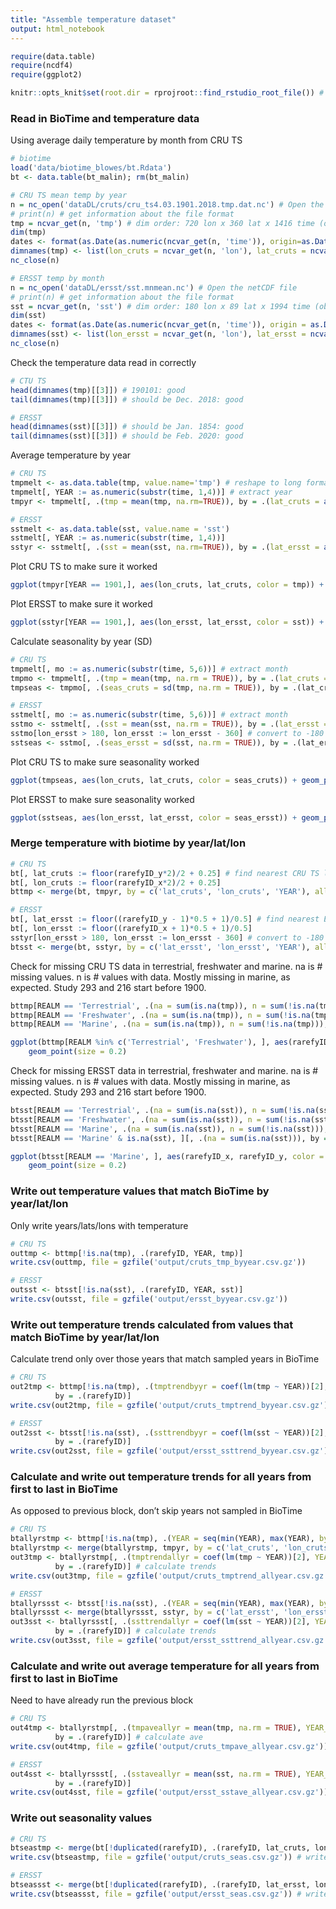 ```yaml
---
title: "Assemble temperature dataset"
output: html_notebook
---
```

```r
require(data.table)
require(ncdf4)
require(ggplot2)

knitr::opts_knit$set(root.dir = rprojroot::find_rstudio_root_file()) # tell RStudio to use project root directory as the root for this notebook. Needed since we are storing code in a separate directory.
```

### Read in BioTime and temperature data
Using average daily temperature by month from CRU TS
```r
# biotime
load('data/biotime_blowes/bt.Rdata')
bt <- data.table(bt_malin); rm(bt_malin)

# CRU TS mean temp by year
n = nc_open('dataDL/cruts/cru_ts4.03.1901.2018.tmp.dat.nc') # Open the netCDF file. Won't work on .gz for some reason
# print(n) # get information about the file format
tmp = ncvar_get(n, 'tmp') # dim order: 720 lon x 360 lat x 1416 time (observations are month, time measured in days since Jan 1, 1900). 0 lon is at date line.
dim(tmp)
dates <- format(as.Date(as.numeric(ncvar_get(n, 'time')), origin=as.Date('1900-01-01')), format = '%Y%m')
dimnames(tmp) <- list(lon_cruts = ncvar_get(n, 'lon'), lat_cruts = ncvar_get(n, 'lat'), time = dates)
nc_close(n)

# ERSST temp by month
n = nc_open('dataDL/ersst/sst.mnmean.nc') # Open the netCDF file
# print(n) # get information about the file format
sst = ncvar_get(n, 'sst') # dim order: 180 lon x 89 lat x 1994 time (observations are month, time measured in days since Jan 1, 1800). 0 lon is at greenwhich mean.
dim(sst)
dates <- format(as.Date(as.numeric(ncvar_get(n, 'time')), origin = as.Date('1800-01-01')), format = '%Y%m')
dimnames(sst) <- list(lon_ersst = ncvar_get(n, 'lon'), lat_ersst = ncvar_get(n, 'lat'), time = dates)
nc_close(n)

```

Check the temperature data read in correctly
```r
# CTU TS
head(dimnames(tmp)[[3]]) # 190101: good
tail(dimnames(tmp)[[3]]) # should be Dec. 2018: good

# ERSST
head(dimnames(sst)[[3]]) # should be Jan. 1854: good
tail(dimnames(sst)[[3]]) # should be Feb. 2020: good

```

Average temperature by year
```r
# CRU TS
tmpmelt <- as.data.table(tmp, value.name='tmp') # reshape to long format
tmpmelt[, YEAR := as.numeric(substr(time, 1,4))] # extract year
tmpyr <- tmpmelt[, .(tmp = mean(tmp, na.rm=TRUE)), by = .(lat_cruts = as.numeric(lat_cruts), lon_cruts = as.numeric(lon_cruts), YEAR)]

# ERSST
sstmelt <- as.data.table(sst, value.name = 'sst')
sstmelt[, YEAR := as.numeric(substr(time, 1,4))]
sstyr <- sstmelt[, .(sst = mean(sst, na.rm=TRUE)), by = .(lat_ersst = as.numeric(lat_ersst), lon_ersst = as.numeric(lon_ersst), YEAR)]

```

Plot CRU TS to make sure it worked
```r
ggplot(tmpyr[YEAR == 1901,], aes(lon_cruts, lat_cruts, color = tmp)) + geom_point(size = 0.1)
```
Plot ERSST to make sure it worked
```r
ggplot(sstyr[YEAR == 1901,], aes(lon_ersst, lat_ersst, color = sst)) + geom_point(size = 1) # plot to make sure it worked
```

Calculate seasonality by year (SD)
```r
# CRU TS
tmpmelt[, mo := as.numeric(substr(time, 5,6))] # extract month
tmpmo <- tmpmelt[, .(tmp = mean(tmp, na.rm = TRUE)), by = .(lat_cruts = as.numeric(lat_cruts), lon_cruts = as.numeric(lon_cruts), mo)] # average by month
tmpseas <- tmpmo[, .(seas_cruts = sd(tmp, na.rm = TRUE)), by = .(lat_cruts, lon_cruts)]

# ERSST
sstmelt[, mo := as.numeric(substr(time, 5,6))] # extract month
sstmo <- sstmelt[, .(sst = mean(sst, na.rm = TRUE)), by = .(lat_ersst = as.numeric(lat_ersst), lon_ersst = as.numeric(lon_ersst), mo)] # average by month
sstmo[lon_ersst > 180, lon_ersst := lon_ersst - 360] # convert to -180 to 180
sstseas <- sstmo[, .(seas_ersst = sd(sst, na.rm = TRUE)), by = .(lat_ersst, lon_ersst)]

```

Plot CRU TS to make sure seasonality worked
```r
ggplot(tmpseas, aes(lon_cruts, lat_cruts, color = seas_cruts)) + geom_point(size = 0.1) # plot to make sure it worked
```
Plot ERSST to make sure seasonality worked
```r
ggplot(sstseas, aes(lon_ersst, lat_ersst, color = seas_ersst)) + geom_point(size = 1) # plot to make sure it worked
```
### Merge temperature with biotime by year/lat/lon
```r
# CRU TS
bt[, lat_cruts := floor(rarefyID_y*2)/2 + 0.25] # find nearest CRU TS lat and lon grid values (0.5)
bt[, lon_cruts := floor(rarefyID_x*2)/2 + 0.25]
bttmp <- merge(bt, tmpyr, by = c('lat_cruts', 'lon_cruts', 'YEAR'), all.x = TRUE) # CRU TS

# ERSST
bt[, lat_ersst := floor((rarefyID_y - 1)*0.5 + 1)/0.5] # find nearest ERSST lat and lon grid values (2).
bt[, lon_ersst := floor((rarefyID_x + 1)*0.5 + 1)/0.5]
sstyr[lon_ersst > 180, lon_ersst := lon_ersst - 360] # convert to -180 to 180
btsst <- merge(bt, sstyr, by = c('lat_ersst', 'lon_ersst', 'YEAR'), all.x = TRUE) # ERSST

```

Check for missing CRU TS data in terrestrial, freshwater and marine. na is # missing values. n is # values with  data. Mostly missing in marine, as expected. Study 293 and 216 start before 1900.
```r
bttmp[REALM == 'Terrestrial', .(na = sum(is.na(tmp)), n = sum(!is.na(tmp))), by = .(STUDY_ID, rarefyID)][na > 0,]
bttmp[REALM == 'Freshwater', .(na = sum(is.na(tmp)), n = sum(!is.na(tmp))), by = .(STUDY_ID, rarefyID)][na > 0,]
bttmp[REALM == 'Marine', .(na = sum(is.na(tmp)), n = sum(!is.na(tmp))), by = .(STUDY_ID, rarefyID)][na > 0, .N]

ggplot(bttmp[REALM %in% c('Terrestrial', 'Freshwater'), ], aes(rarefyID_x, rarefyID_y, color = is.na(tmp))) +
    geom_point(size = 0.2)

```

Check for missing ERSST data in terrestrial, freshwater and marine. na is # missing values. n is # values with  data. Mostly missing in marine, as expected. Study 293 and 216 start before 1900.
```r
btsst[REALM == 'Terrestrial', .(na = sum(is.na(sst)), n = sum(!is.na(sst))), by = .(STUDY_ID, rarefyID)][na > 0, .N]
btsst[REALM == 'Freshwater', .(na = sum(is.na(sst)), n = sum(!is.na(sst))), by = .(STUDY_ID, rarefyID)][na > 0, .N]
btsst[REALM == 'Marine', .(na = sum(is.na(sst)), n = sum(!is.na(sst))), by = .(STUDY_ID, rarefyID, lat_ersst, lon_ersst)][na > 0, ]
btsst[REALM == 'Marine' & is.na(sst), ][, .(na = sum(is.na(sst))), by = .(lat_ersst, lon_ersst)]

ggplot(btsst[REALM == 'Marine', ], aes(rarefyID_x, rarefyID_y, color = is.na(sst))) +
    geom_point(size = 0.2)
```

### Write out temperature values that match BioTime by year/lat/lon
Only write years/lats/lons with temperature
```r
# CRU TS
outtmp <- bttmp[!is.na(tmp), .(rarefyID, YEAR, tmp)]
write.csv(outtmp, file = gzfile('output/cruts_tmp_byyear.csv.gz'))

# ERSST
outsst <- btsst[!is.na(sst), .(rarefyID, YEAR, sst)]
write.csv(outsst, file = gzfile('output/ersst_byyear.csv.gz'))

```

### Write out temperature trends calculated from values that match BioTime by year/lat/lon
Calculate trend only over those years that match sampled years in BioTime
```r
# CRU TS
out2tmp <- bttmp[!is.na(tmp), .(tmptrendbyyr = coef(lm(tmp ~ YEAR))[2], YEAR_min = min(YEAR), YEAR_max = max(YEAR)), 
          by = .(rarefyID)]
write.csv(out2tmp, file = gzfile('output/cruts_tmptrend_byyear.csv.gz'))

# ERSST
out2sst <- btsst[!is.na(sst), .(ssttrendbyyr = coef(lm(sst ~ YEAR))[2], YEAR_min = min(YEAR), YEAR_max = max(YEAR)), 
          by = .(rarefyID)]
write.csv(out2sst, file = gzfile('output/ersst_ssttrend_byyear.csv.gz'))

```

### Calculate and write out temperature trends for all years from first to last in BioTime
As opposed to previous block, don't skip years not sampled in BioTime
```r
# CRU TS
btallyrstmp <- bttmp[!is.na(tmp), .(YEAR = seq(min(YEAR), max(YEAR), by = 1)), by = .(rarefyID, lat_cruts, lon_cruts)] # make a data.table of all years from first to last for each BioTime dataset with tmp data
btallyrstmp <- merge(btallyrstmp, tmpyr, by = c('lat_cruts', 'lon_cruts', 'YEAR'), all.x = TRUE) # merge the data.table with tmp values
out3tmp <- btallyrstmp[, .(tmptrendallyr = coef(lm(tmp ~ YEAR))[2], YEAR_min = min(YEAR), YEAR_max = max(YEAR)), 
          by = .(rarefyID)] # calculate trends
write.csv(out3tmp, file = gzfile('output/cruts_tmptrend_allyear.csv.gz')) # write out

# ERSST
btallyrssst <- btsst[!is.na(sst), .(YEAR = seq(min(YEAR), max(YEAR), by = 1)), by = .(rarefyID, lat_ersst, lon_ersst)]
btallyrssst <- merge(btallyrssst, sstyr, by = c('lat_ersst', 'lon_ersst', 'YEAR'), all.x = TRUE)
out3sst <- btallyrssst[, .(ssttrendallyr = coef(lm(sst ~ YEAR))[2], YEAR_min = min(YEAR), YEAR_max = max(YEAR)), 
          by = .(rarefyID)] # calculate trends
write.csv(out3sst, file = gzfile('output/ersst_ssttrend_allyear.csv.gz'))

```

### Calculate and write out average temperature for all years from first to last in BioTime
Need to have already run the previous block
```r
# CRU TS
out4tmp <- btallyrstmp[, .(tmpaveallyr = mean(tmp, na.rm = TRUE), YEAR_min = min(YEAR), YEAR_max = max(YEAR)), 
          by = .(rarefyID)] # calculate ave
write.csv(out4tmp, file = gzfile('output/cruts_tmpave_allyear.csv.gz')) # write out

# ERSST
out4sst <- btallyrssst[, .(sstaveallyr = mean(sst, na.rm = TRUE), YEAR_min = min(YEAR), YEAR_max = max(YEAR)), 
          by = .(rarefyID)]
write.csv(out4sst, file = gzfile('output/ersst_sstave_allyear.csv.gz'))

```

### Write out seasonality values
```r
# CRU TS
btseastmp <- merge(bt[!duplicated(rarefyID), .(rarefyID, lat_cruts, lon_cruts)], tmpseas, by = c('lat_cruts', 'lon_cruts'), all.x = TRUE) # merge bt with seasonality values
write.csv(btseastmp, file = gzfile('output/cruts_seas.csv.gz')) # write out

# ERSST
btseassst <- merge(bt[!duplicated(rarefyID), .(rarefyID, lat_ersst, lon_ersst)], sstseas, by = c('lat_ersst', 'lon_ersst'), all.x = TRUE)
write.csv(btseassst, file = gzfile('output/ersst_seas.csv.gz')) # write out

```